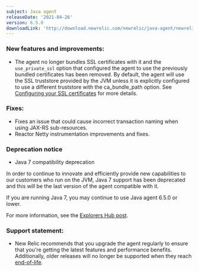 ```yaml
---
subject: Java agent
releaseDate: '2021-04-26'
version: 6.5.0
downloadLink: 'http://download.newrelic.com/newrelic/java-agent/newrelic-agent/6.5.0/'
---
```


### New features and improvements:
* The agent no longer bundles SSL certificates with it and the `use_private_ssl` option that configured the agent to use
  the previously bundled certificates has been removed. By default, the agent will use the SSL truststore provided by
  the JVM unless it is explicitly configured to use a different truststore with the ca_bundle_path option. See
  [Configuring your SSL certificates](https://docs.newrelic.com/docs/agents/java-agent/configuration/configuring-your-ssl-certificates/)
  for more details.

### Fixes:
* Fixes an issue that could cause incorrect transaction naming when using JAX-RS sub-resources.
* Reactor Netty instrumentation improvements and fixes.

### Deprecation notice

* Java 7 compatibility deprecation

In order to continue to innovate and efficiently provide new capabilities to our customers who run on the JVM, Java 7
support has been deprecated and this will be the last version of the agent compatible with it.

If you are running Java 7, you may continue to use Java agent 6.5.0 or lower.

For more information, see the [Explorers Hub post](https://discuss.newrelic.com/t/important-upcoming-changes-to-capabilities-across-synthetics-apm-java-php-infrastructure-mobile-agents-health-maps-statsd-and-legacy-dashboards/147982).

### Support statement:
* New Relic recommends that you upgrade the agent regularly to ensure that you're getting the latest features and
  performance benefits. Additionally, older releases will no longer be supported when they reach
  [end-of-life](https://docs.newrelic.com/docs/using-new-relic/cross-product-functions/install-configure/notification-changes-new-relic-saas-features-distributed-software/).
